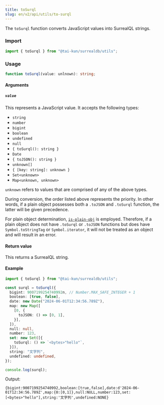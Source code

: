 ```yaml
---
title: toSurql
slug: en/v2/api/utils/to-surql
---
```


The `toSurql` function converts JavaScript values into SurrealQL strings.

### Import

```ts
import { toSurql } from "@tai-kun/surrealdb/utils";
```

### Usage

```ts
function toSurql(value: unlnown): string;
```

#### Arguments

##### `value`

This represents a JavaScript value. It accepts the following types:

- `string`
- `number`
- `bigint`
- `boolean`
- `undefined`
- `null`
- `{ toSurql(): string }`
- `Date`
- `{ toJSON(): string }`
- `unknown[]`
- `{ [key: string]: unknown }`
- `Set<unknown>`
- `Map<unknown, unknown>`

`unknown` refers to values that are comprised of any of the above types.

During conversion, the order listed above represents the priority. In other words, if a plain object possesses both a `.toJSON` and `.toSurql` function, the latter will be given precedence.

For plain object determination, [`is-plain-obj`](https://github.com/sindresorhus/is-plain-obj) is employed. Therefore, if a plain object does not have `.toSurql` or `.toJSON` functions but does have `Symbol.toStringTag` or `Symbol.iterator`, it will not be treated as an object and will result in an error.

#### Return value

This returns a SurrealQL string.

#### Example

```ts
import { toSurql } from "@tai-kun/surrealdb/utils";

const surql = toSurql({
  bigint: 9007199254740992n, // Number.MAX_SAFE_INTEGER + 1
  boolean: [true, false],
  date: new Date("2024-06-01T12:34:56.789Z"),
  map: new Map([
    [0, {
      toJSON: () => [0, 1],
    }],
  ]),
  null: null,
  number: 123,
  set: new Set([{
    toSurql: () => `<bytes>"hello"`,
  }]),
  string: "文字列",
  undefined: undefined,
});

console.log(surql);
```

Output:

```text
{bigint:9007199254740992,boolean:[true,false],date:d'2024-06-01T12:34:56.789Z',map:{0:[0,1]},null:NULL,number:123,set:[<bytes>"hello"],string:'文字列',undefined:NONE}
```
